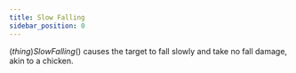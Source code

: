 ```yaml
---
title: Slow Falling
sidebar_position: 0
---
```



$(thing)Slow Falling$() causes the target to fall slowly and take no fall damage, akin to a chicken.
